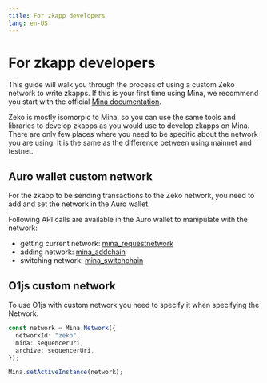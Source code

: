 ---
title: For zkapp developers
lang: en-US
---

# For zkapp developers

This guide will walk you through the process of using a custom Zeko network to write zkapps. If this is your first time using Mina, we recommend you start with the official [Mina documentation](https://docs.minaprotocol.com/).

Zeko is mostly isomorpic to Mina, so you can use the same tools and libraries to develop zkapps as you would use to develop zkapps on Mina. There are only few places where you need to be specific about the network you are using. It is the same as the difference between using mainnet and testnet.

## Auro wallet custom network

For the zkapp to be sending transactions to the Zeko network, you need to add and set the network in the Auro wallet.

Following API calls are available in the Auro wallet to manipulate with the network:

- getting current network: [mina_requestnetwork](https://docs.aurowallet.com/general/reference/api-reference/methods/mina_requestnetwork)
- adding network: [mina_addchain](https://docs.aurowallet.com/general/reference/api-reference/methods/mina_addchain)
- switching network: [mina_switchchain](https://docs.aurowallet.com/general/reference/api-reference/methods/mina_switchchain)

## O1js custom network

To use O1js with custom network you need to specify it when specifying the Network.

```typescript
const network = Mina.Network({
  networkId: "zeko",
  mina: sequencerUri,
  archive: sequencerUri,
});

Mina.setActiveInstance(network);
```
